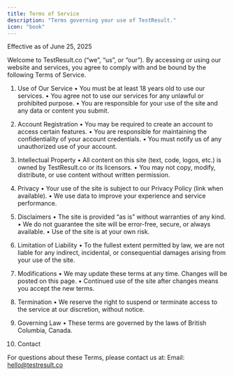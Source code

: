 ```yaml
---
title: Terms of Service
description: "Terms governing your use of TestResult."
icon: "book"
---
```


Effective as of June 25, 2025

Welcome to TestResult.co (“we”, “us”, or “our”). By accessing or using our website and services, you agree to comply with and be bound by the following Terms of Service.

1. Use of Our Service
   • You must be at least 18 years old to use our services.
   • You agree not to use our services for any unlawful or prohibited purpose.
   • You are responsible for your use of the site and any data or content you submit.

2. Account Registration
   • You may be required to create an account to access certain features.
   • You are responsible for maintaining the confidentiality of your account credentials.
   • You must notify us of any unauthorized use of your account.

3. Intellectual Property
   • All content on this site (text, code, logos, etc.) is owned by TestResult.co or its licensors.
   • You may not copy, modify, distribute, or use content without written permission.

4. Privacy
   • Your use of the site is subject to our Privacy Policy (link when available).
   • We use data to improve your experience and service performance.

5. Disclaimers
   • The site is provided “as is” without warranties of any kind.
   • We do not guarantee the site will be error-free, secure, or always available.
   • Use of the site is at your own risk.

6. Limitation of Liability
   • To the fullest extent permitted by law, we are not liable for any indirect, incidental, or consequential damages arising from your use of the site.

7. Modifications
   • We may update these terms at any time. Changes will be posted on this page.
   • Continued use of the site after changes means you accept the new terms.

8. Termination
   • We reserve the right to suspend or terminate access to the service at our discretion, without notice.

9. Governing Law
   • These terms are governed by the laws of British Columbia, Canada.

10. Contact

For questions about these Terms, please contact us at:
Email: hello@testresult.co
